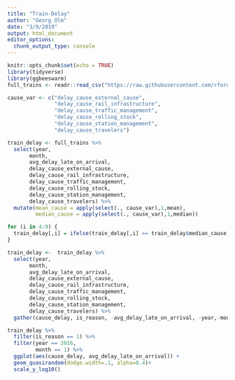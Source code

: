 ```yaml
---
title: "Train-Delay"
author: "Georg Olm"
date: "3/9/2019"
output: html_document
editor_options: 
  chunk_output_type: console
---
```


```r
knitr::opts_chunk$set(echo = TRUE)
library(tidyverse)
library(ggbeeswarm)
full_trains <- readr::read_csv("https://raw.githubusercontent.com/rfordatascience/tidytuesday/master/data/2019/2019-02-26/full_trains.csv")
```

```r
cause_var <- c("delay_cause_external_cause",
               "delay_cause_rail_infrastructure",
               "delay_cause_traffic_management",
               "delay_cause_rolling_stock",
               "delay_cause_station_management",
               "delay_cause_travelers")

train_delay <- full_trains %>% 
  select(year,
       month,
       avg_delay_late_on_arrival,
       delay_cause_external_cause,
       delay_cause_rail_infrastructure,
       delay_cause_traffic_management,
       delay_cause_rolling_stock,
       delay_cause_station_management,
       delay_cause_travelers) %>% 
  mutate(mean_cause = apply(select(., cause_var),1,mean), 
         median_cause = apply(select(., cause_var),1,median))

for (i in 4:9) {
  train_delay[,i] = ifelse(train_delay[,i] >= train_delay$median_cause, 1,0)
}

train_delay <-  train_delay %>% 
  select(year,
       month,
       avg_delay_late_on_arrival,
       delay_cause_external_cause,
       delay_cause_rail_infrastructure,
       delay_cause_traffic_management,
       delay_cause_rolling_stock,
       delay_cause_station_management,
       delay_cause_travelers) %>% 
  gather(cause_delay, is_reason, -avg_delay_late_on_arrival, -year,-month) 

```

```r
train_delay %>% 
  filter(is_reason == 1) %>% 
  filter(year == 2016,
         month == 1) %>% 
  ggplot(aes(cause_delay, avg_delay_late_on_arrival)) +
  geom_quasirandom(dodge.width=.1, alpha=0.4)+
  scale_y_log10()

```


